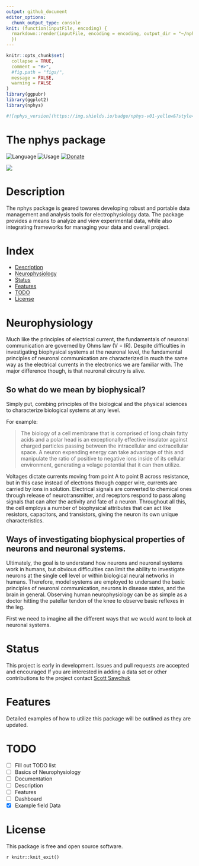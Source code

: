 ```yaml
---
output: github_document
editor_options: 
  chunk_output_type: console
knit: (function(inputFile, encoding) {
  rmarkdown::render(inputFile, encoding = encoding, output_dir = "~/nphys")
  })
---
```


<!-- README.md is generated from README.Rmd. Please edit that file -->

```r
knitr::opts_chunk$set(
  collapse = TRUE,
  comment = "#>",
  #fig.path = "figs/",
  message = FALSE,
  warning = FALSE
)
library(ggpubr)
library(ggplot2)
library(nphys)

#![nphys_version](https://img.shields.io/badge/nphys-v01-yellow&?style=plastic&logo=R)


```


# The nphys package 


![Language](https://img.shields.io/badge/Language-R-blue?style=plastic&logo=R)
![Usage](https://img.shields.io/badge/Usage-neurophysiology-green?style=plastic&logo=R)
[![Donate](https://img.shields.io/badge/-Donate-yellow?style=plastic&logo=paypal)](https://paypal.me/sdsawchuk)


![](figs/ap.png)

# Description

The nphys package is geared towares developing robust and portable data management and analysis tools for electrophysiology data.
The package provides a means to analyze and view experimental data, while also integrating frameworks for managing your data and overall project.

# Index

* [Description](#Description)
* [Neurophysiology](#Neurophysiology)
* [Status](#Status)
* [Features](#Features)
* [TODO](#todo) 
* [License](#license)



# Neurophysiology

Much like the principles of electrical current, the fundamentals of neuronal communication are governed by Ohms law (V = IR). Despite  difficulties in investigating biophysical systems at the neuronal level, the fundamental principles of neuronal communication are characterized in much the same way as the electrical currents in the electronics we are familiar with. The major difference though, is that neuronal circutry is alive. 


## So what do we mean by biophysical?

Simply put, combing principles of the biological and the physical sciences to characterize biological systems at any level. 

For example:

> The biology of a cell membrane that is comprised of long chain fatty acids and a polar head is an exceptionally effective insulator against charged particles passing between the intracellular and extracellular space. A neuron expending energy can take advantage of this and manipulate the ratio of positive to negative ions inside of its cellular environment, generating a volage potential that it can then utilize.  

Voltages dictate currents moving from point A to point B across resistance, but in this case instead of electrons through copper wire, currents are carried by ions in solution. Electrical signals are converted to chemical ones through release of neurotransmitter, and receptors respond to pass along signals that can alter the activity and fate of a neuron. Throughout all this, the cell employs a number of biophysical attributes that can act like resistors, capacitors, and transistors, giving the neuron its own unique characteristics.

## Ways of investigating biophysical properties of neurons and neuronal systems.

Ultimately, the goal is to understand how neurons and neuronal systems work in humans, but obvious difficulties can limit the ability to investigate neurons at the single cell level or within biological neural networks in humans. Therefore, model systems are employed to undersand the basic principles of neuronal communication, neurons in disease states, and the brain in general.
Observing human neurophysiology can be as simple as a doctor hitting the patellar tendon of the knee to observe basic reflexes in the leg.

First we need to imagine all the different ways that we would want to look at neuronal systems.





# Status

This project is early in development. Issues and pull requests are accepted and encouraged
If you are interested in adding a data set or other contributions to the project contact [Scott Sawchuk](mailto:scott@nrsccollective.com) 

# Features

Detailed examples of how to utilize this package will be outlined as they are updated. 

# TODO

- [ ] Fill out TODO list
- [ ] Basics of Neurophysiology
- [ ] Documentation
- [ ] Description
- [ ] Features
- [ ] Dashboard
- [x] Example field Data

 

# License

This package is free and open source software.

`r knitr::knit_exit()`

<!---
either through wire or solution. The signal this current carries can be modulated by passing it across certain type resistance

## Usage
Neurophysiology experiments generally require collecting many individual data files and keeping track of a large number of methodology variables. In fact, often times methodology variables will go over look during analysis, simply because  and and it can be difficult to  

Performing neurophysiology experiments almost always requires paying close attention to the response while also retaining relevant information for later analysis. Knowing what is relevant comes through practice, and the hands on nature of neurophysiology makes it is easy to potentially loose track of or misrepresent important information.

While many commercial software packages support options for viewing and analyzing evoked responses (i.e.pClamp, Patchmaster), there is often little focus on creating complete project constructs that allow for cross platform development of a0 project, including documentation, data organization, and eventually compiling the work into a single presentable document. 

Running an experiment with the help of R enables us to ensure that consistency is maintained throughout all avenues of the experimental procedure, and that we can easily look back on our data and find new ways to apply the same methods of analysis to each new piece of collected data.
It also allows us to easily re-examine our entire dataset without going back to each individual abf or dat file, by compiling all of the relevant information into one place. 


This package is optimized towards maintaining an organized project data, so you can access and present it on a moments notice during a discussion, similar to how you may show off pictures of your kids at the backyard bbq.  
We want to be able to able to interact with the data, and effeciently incorporate updated analysis into our ongoing project. The goal is to have easily reproducible access to analyzing our complete dataset, while simplifying updating the entire project.  
Too often I see students set their cursors, measure the slope, copy the output into excel, then never look at that data again. 


### The first step: using the nphys package to build a project directory.

Typical project builds are templates for certain types of projects being run, and contents will vary based upon the needs of the project, but the basic components remain the same. We are going to begin by building the project `EXA` (for example) by simply calling the built in function `nphys::build_proj("EXA")`

Projects and project directories are labeled `proj` followed by (generally 3) letter identifiers that are short and easy to reference. `e.g. projEXA`. It is optimal to maintain project directories immediately downstream from where your tilde is assigned `e.g. "~/projEXA`. To find out what directory your tilde is assigned to type `setwd("~")` in your console, followed by `getwd()`. Reassigning your working directory to your project directory will then be as simple as executing `setwd("~/projEXA")`

> Heads up! This will change your working directory and if you do not change it back, you may encounter errors when trying to work within the project. 



%helping to manage large data sets in a way that presents comprehensive summaries that can be rapidly updated and observed from many different angles.


This package is currently geared towards field long-term depression (LTD) experiments and whole-cell patch-clamp experiments, but will continue to be updated as more example datasets and methodologies become available.



Using the nphys packages while running an experiment is simple   

--->


